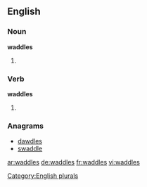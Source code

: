 
==English==

===Noun===
'''waddles'''

# {{plural of|waddle}}

===Verb===
'''waddles'''

# {{en-third-person singular of|waddle}}

===Anagrams===
* [[dawdles#English|dawdles]]
* [[swaddle#English|swaddle]]

[[Category:English plurals]]

[[ar:waddles]]
[[de:waddles]]
[[fr:waddles]]
[[vi:waddles]]
